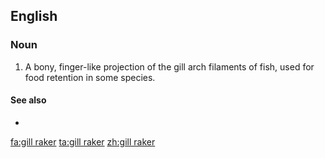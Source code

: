 ==English==

===Noun===
{{en-noun|head=[[gill]] [[raker]]}}

# {{ichthyology}} A bony, finger-like projection of the gill arch filaments of fish, used for food retention in some species.

====See also====
* {{pedialite|Fish anatomy}}

[[fa:gill raker]]
[[ta:gill raker]]
[[zh:gill raker]]